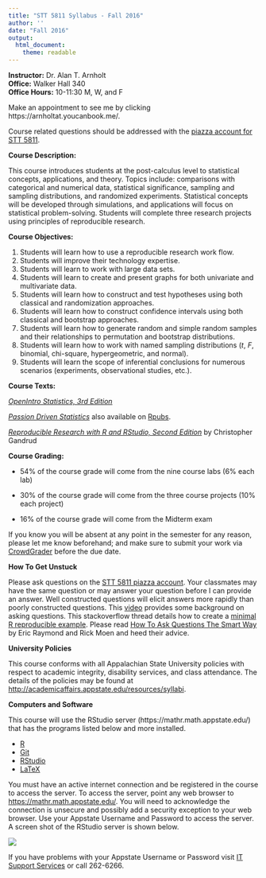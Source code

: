 ```yaml
---
title: "STT 5811 Syllabus - Fall 2016"
author: ''
date: "Fall 2016"
output: 
  html_document: 
    theme: readable
---
```


**Instructor:**  Dr. Alan T. Arnholt    
**Office:** Walker Hall 340      
**Office Hours:** 10-11:30 M, W, and F

Make an appointment to see me by clicking https://arnholtat.youcanbook.me/.

Course related questions should be addressed with the [piazza account for STT 5811](https://piazza.com/class/iq8iqvom1771j4). 


**Course Description:**  

This course introduces students at the post-calculus level to statistical concepts, applications, and theory. Topics include: comparisons with categorical and numerical data, statistical significance, sampling and sampling distributions, and randomized experiments. Statistical concepts will be developed through simulations, and applications will focus on statistical problem-solving.  Students will complete three research projects using principles of reproducible research.

**Course Objectives:**

1.  Students will learn how to use a reproducible research work flow.
2.  Students will improve their technology expertise.
3.  Students will learn to work with large data sets.
4.  Students will learn to create and present graphs for both univariate and multivariate data.
5.  Students will learn how to construct and test hypotheses using both classical and randomization approaches.
6.  Students will learn how to construct confidence intervals using both classical and bootstrap approaches.
7.  Students will learn how to generate random and simple random samples and their relationships to permutation and bootstrap distributions.
8.  Students will learn how to work with named sampling distributions (*t*, *F*, binomial, chi-square, hypergeometric, and normal).
9.  Students will learn the scope of inferential conclusions for numerous scenarios (experiments, observational studies, etc.). 


**Course Texts:**

[_OpenIntro Statistics, 3rd Edition_](https://www.openintro.org/stat/textbook.php?stat_book=os)

[_Passion Driven Statistics_](https://alanarnholt.github.io/PDS-BookDown/BookDownTry/book/overview.html) also available on [Rpubs](http://rpubs.com/arnholt/193630). 

[_Reproducible Research with R and RStudio, Second Edition_](https://github.com/christophergandrud/Rep-Res-Book) by Christopher Gandrud

**Course Grading:**

* 54% of the course grade will come from the nine course labs (6% each lab)

* 30% of the course grade will come from the three course projects (10% each project) 

* 16% of the course grade will come from the Midterm exam


If you know you will be absent at any point in the semester for any reason, please let me know beforehand; and make sure to submit your work via [CrowdGrader](http://www.crowdgrader.org/) before the due date.  

      

**How To Get Unstuck**

Please ask questions on the [STT 5811 piazza account](https://piazza.com/class/iq8iqvom1771j4). Your classmates may have the same question or may answer your question before I can provide an answer.  Well constructed questions will elicit answers more rapidly than poorly constructed questions.  This [video](https://www.youtube.com/watch?v=ZFaWxxzouCY&list=PLjTlxb-wKvXNSDfcKPFH2gzHGyjpeCZmJ&index=3) provides some background on asking questions.  This stackoverflow thread details how to create a [minimal R reproducible example](http://stackoverflow.com/questions/5963269/how-to-make-a-great-r-reproducible-example/5963610#5963610). Please read [How To Ask Questions The Smart Way](http://www.catb.org/~esr/faqs/smart-questions.html) by Eric Raymond and Rick Moen and heed their advice.

**University Policies**

This course conforms with all Appalachian State University policies with respect to academic integrity, disability services, and class attendance.  The details of the policies may be found at <http://academicaffairs.appstate.edu/resources/syllabi>.


**Computers and Software**

This course will use the RStudio server  (https://mathr.math.appstate.edu/) that has the programs listed below and more installed.

* [R](http://cran.r-project.org) 
* [Git](http://git-scm.com/downloads) 
* [RStudio](http://www.rstudio.com/products/rstudio/download/)
* [LaTeX](http://www.ctan.org/starter)

You must have an active internet connection and be registered in the course to access the server. To access the server, point any web browser to <https://mathr.math.appstate.edu/>.  You will need to acknowledge the connection is unsecure and possibly add a security exception to your web browser. Use your Appstate Username and Password to access the server.  A screen shot of the RStudio server is shown below.

![](RStudioLogIn.png)

If you have problems with your Appstate Username or Password visit [IT Support Services](http://support.appstate.edu/) or call 262-6266.  


